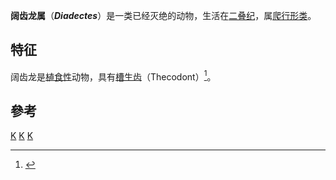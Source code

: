 {{Automatic Taxobox
| taxon = Diadectes
| fossil_range = {{fossilrange|290|272}}
| image = Diadectes1DB.jpg
| image_caption = 
| authority = [[愛德華·德林克·科普|Cope]], 1878
| subdivision_ranks = [[種|種]]
| subdivision =
''D. lentus'' <small>(Marsh, 1878)</small><br>
''D. sideropelicus'' <small>Cope, 1878</small><br/>
''D. tenuitectus'' <small>Cope, 1896</small><br>
''D. carinatus'' <small>(Case & Williston, 1912)</small><br>
''D. absitus'' <small>Berman ''et al.'', 1998</small>
| synonyms =
}}

'''阔齿龙属'''（'''''Diadectes'''''）是一类已经灭绝的动物，生活在[[二叠纪|二叠纪]]，属[[爬行形类|爬行形类]]。
== 特征 ==
阔齿龙是[[植食性|植食性]]动物，具有[[槽生齿|槽生齿]]（Thecodont）<ref>{{Cite journal|title=Periodontal Ligament, Cementum, and Alveolar Bone in the Oldest Herbivorous Tetrapods, and Their Evolutionary Significance|url=https://dx.plos.org/10.1371/journal.pone.0074697|last=LeBlanc|first=Aaron R. H.|last2=Reisz|first2=Robert R.|date=2013-09-04|journal=PLoS ONE|issue=9|doi=10.1371/journal.pone.0074697|editor-last=Viriot|editor-first=Laurent|volume=8|pages=e74697|language=en|issn=1932-6203|pmc=PMC3762739|pmid=24023957}}</ref>。
==參考==
{{reflist}}
{{四足類}}
{{taxonbar}}

[[Category:二叠纪动物|K]]
[[Category:阔齿龙科|K]]
[[Category:_1878年描述的分类群|K]]